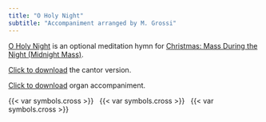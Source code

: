 ```yaml
---
title: "O Holy Night"
subtitle: "Accompaniment arranged by M. Grossi"
---
```


::: {.red}
[O Holy Night](https://www.youtube.com/watch?v=gTFG_nvreoI) is an optional meditation hymn for [Christmas: Mass During the Night (Midnight Mass)](../christmas/christmas-midnight.qmd).

<a href="./o-holy-night-cantor.pdf" target="_blank">Click to download</a> the cantor version.

<a href="./o-holy-night.pdf" target="_blank">Click to download</a> organ accompaniment.
:::

<!-- ::: {.red}
### Cantor
:::

```{=html}
<object data="o-holy-night-cantor.pdf#toolbar=0&navpanes=0&scrollbar=0" type="application/pdf" width="100%" height="100%">
    <p>It appears you don't have a PDF plugin for this browser.
    No biggie... you can <a href="o-holy-night-cantor.pdf">click here to
    download the PDF file.</a></p>
</object>
```

::: {.red}
### Organ
:::

```{=html}
<object data="o-holy-night.pdf#toolbar=0&navpanes=0&scrollbar=0" type="application/pdf" width="100%" height="100%">
    <p>It appears you don't have a PDF plugin for this browser.
    No biggie... you can <a href="o-holy-night.pdf">click here to
    download the PDF file.</a></p>
</object>
``` -->

::: {.centered}
{{< var symbols.cross >}} &nbsp; {{< var symbols.cross >}} &nbsp; {{< var symbols.cross >}}
:::
